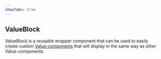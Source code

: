 ```yaml
---
showTabs: true
---
```


## ValueBlock

ValueBlock is a reusable wrapper component that can be used to easily create custom [Value-components](/uilib/extensions/forms/Value) that will display in the same way as other Value-components.
